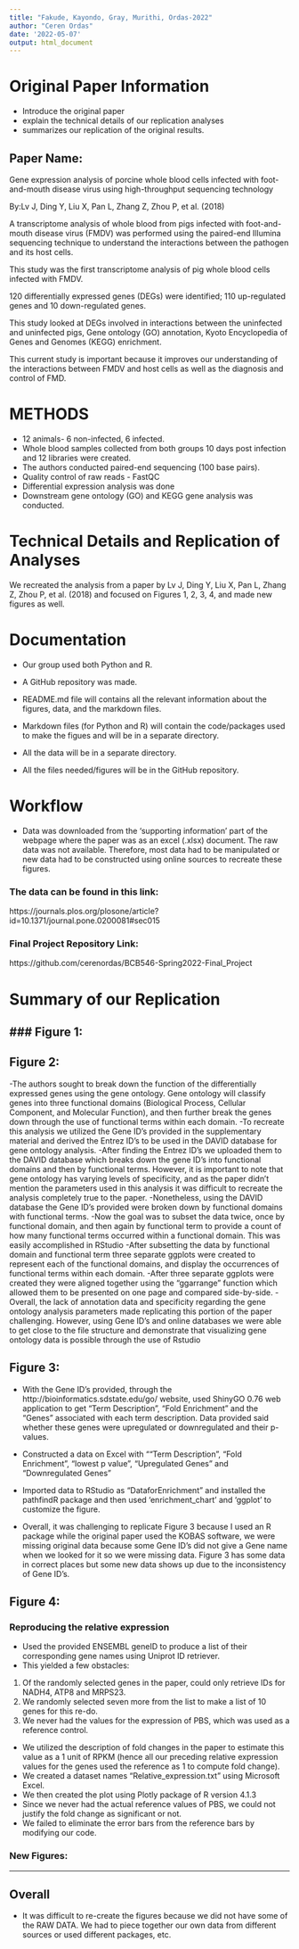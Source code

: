 ```yaml
---
title: "Fakude, Kayondo, Gray, Murithi, Ordas-2022"
author: "Ceren Ordas"
date: '2022-05-07'
output: html_document
---
```


# Original Paper Information

- Introduce the original paper
- explain the technical details of our replication analyses
- summarizes our replication of the original results.

## Paper Name:
Gene expression analysis of porcine whole blood cells infected with foot-and-mouth disease virus using high-throughput sequencing technology

By:Lv J, Ding Y, Liu X, Pan L, Zhang Z, Zhou P, et al. (2018)

A transcriptome analysis of whole blood from pigs infected with foot-and-mouth disease virus (FMDV) was performed using the paired-end Illumina sequencing technique to understand the interactions between the pathogen and its host cells.

This study was the first transcriptome analysis of pig whole blood cells infected with FMDV.

120 differentially expressed genes (DEGs) were identified; 110 up-regulated genes and 10 down-regulated genes. 

This study looked at DEGs involved in interactions between the uninfected and uninfected pigs, Gene ontology (GO) annotation, Kyoto Encyclopedia of Genes and Genomes (KEGG) enrichment.

This current study is important because it improves our understanding of the interactions between FMDV and host cells as well as the diagnosis and control of FMD.

# METHODS

- 12 animals- 6 non-infected, 6 infected.
- Whole blood samples collected from both groups 10 days post infection and 12 libraries were created.
- The authors conducted paired-end sequencing (100 base pairs).
- Quality control of raw reads - FastQC
- Differential expression analysis was done
- Downstream gene ontology (GO) and KEGG gene analysis was conducted.


# Technical Details and Replication of Analyses 

 We recreated the analysis from a paper by  Lv J, Ding Y, Liu X, Pan L, Zhang Z, Zhou P, et al. (2018) and focused on Figures 1, 2, 3, 4, and made new figures as well.

# Documentation

- Our group used both Python and R.

- A GitHub repository was made.

- README.md file will contains all the relevant information about the figures, data, and the markdown files.

- Markdown files (for Python and R) will contain the code/packages used to make the figues and will be in a separate directory.

- All the data will be in a separate directory. 

- All the files needed/figures will be in the GitHub repository.


# Workflow

- Data was downloaded from the 'supporting information' part of the webpage where the paper was as an excel (.xlsx) document. The raw data was not available. Therefore, most data had to be manipulated or new data had to be constructed using online sources to recreate these figures.

### The data can be found in this link:
https://journals.plos.org/plosone/article?id=10.1371/journal.pone.0200081#sec015

### Final Project Repository Link:
https://github.com/cerenordas/BCB546-Spring2022-Final_Project



# Summary of our Replication

### Figure 1:
-------

## Figure 2:
-The authors sought to break down the function of the differentially expressed genes using the gene ontology. Gene ontology will classify genes into three functional domains (Biological Process, Cellular Component, and Molecular Function), and then further break the genes down through the use of functional terms within each domain. 
-To recreate this analysis we utilized the Gene ID’s provided in the supplementary material and derived the Entrez ID’s to be used in the DAVID database for gene ontology analysis. 
-After finding the Entrez ID’s we uploaded them to the DAVID database which breaks down the gene ID’s into functional domains and then by functional terms. However, it is important to note that gene ontology has varying levels of specificity, and as the paper didn’t mention the parameters used in this analysis it was difficult to recreate the analysis completely true to the paper. 
-Nonetheless, using the DAVID database the Gene ID’s provided were broken down by functional domains with functional terms. 
-Now the goal was to subset the data twice, once by functional domain, and then again by functional term to provide a count of how many functional terms occurred within a functional domain. This was easily accomplished in RStudio
-After subsetting the data by functional domain and functional term three separate ggplots were created to represent each of the functional domains, and display the occurrences of functional terms within each domain. 
-After three separate ggplots were created they were aligned together using the “ggarrange” function which allowed them to be presented on one page and compared side-by-side. 
-Overall, the lack of annotation data and specificity regarding the gene ontology analysis parameters made replicating this portion of the paper challenging. However, using Gene ID’s and online databases we were able to get close to the file structure and demonstrate that visualizing gene ontology data is possible through the use of Rstudio

## Figure 3:

- With the Gene ID’s provided, through the http://bioinformatics.sdstate.edu/go/ website, used ShinyGO 0.76 web application to get “Term Description”, “Fold Enrichment” and the “Genes” associated with each term description. Data provided said whether these genes were upregulated or downregulated and their p-values. 

- Constructed a data on Excel with ““Term Description”, “Fold Enrichment”, “lowest p value”, “Upregulated Genes” and “Downregulated Genes”

- Imported data to RStudio as “DataforEnrichment” and installed the pathfindR package and then used 'enrichment_chart' and 'ggplot' to customize the figure.

- Overall, it was challenging to replicate Figure 3 because I used an R package while the original paper used the KOBAS software, we were missing original data because some Gene ID's did not give a Gene name when we looked for it so we were missing data. Figure 3 has some data in correct places but some new data shows up due to the inconsistency of Gene ID's.

## Figure 4:

### Reproducing the relative expression

- Used the provided ENSEMBL geneID to produce a list of their corresponding gene names using Uniprot ID retriever. 
- This yielded a few obstacles:
1. Of the randomly selected genes in the paper, could only retrieve IDs for NADH4, ATP8 and MRPS23.
2. We randomly selected seven more from the list to make a list of 10 genes for this re-do.
3. We never had the values for the expression of PBS, which was used as a reference control.
- We utilized the description of fold changes in the paper to estimate this value as a 1 unit of RPKM (hence all our preceding relative expression values for the genes used the reference as 1 to compute fold change).
- We created a dataset names “Relative_expression.txt” using Microsoft Excel.
- We then created the plot using Plotly package of R version 4.1.3
- Since we never had the actual reference values of PBS, we could not justify the fold change as significant or not.
- We failed to eliminate the error bars from the reference bars by modifying our code.

### New Figures:

-----------

## Overall

- It was difficult to re-create the figures because we did not have some of the RAW DATA. We had to piece together our own data from different sources or used different packages, etc. 

